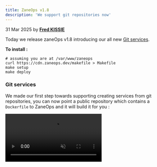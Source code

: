 ```yaml
---
title: ZaneOps v1.8
description: 'We support git repositories now'
---
```




<span className='text-gray-600 dark:text-gray-400'>31 Mar 2025</span> by [**Fred KISSIE**](https://github.com/Fredkiss3)


Today we release zaneOps v1.8 introducing our all new [Git services](/knowledge-base/git/public-repos). 

**To install :**

```shell
# assuming you are at /var/www/zaneops
curl https://cdn.zaneops.dev/makefile > Makefile
make setup
make deploy
```

### Git services

We made our first step towards supporting creating services from git repositories, you can now point a public repository 
which contains a `Dockerfile` to ZaneOps and it will build it for you :

<video muted src="https://assets.zaneops.dev/videos/git-services.mp4" alt="Git services" controls />  


### Bulk actions 

You can now select multiple services in one environment and apply bulk actions to them.
<video muted src="https://assets.zaneops.dev/videos/bulk-actions.mp4" alt="Bulk actions" controls />  

### other changes

Logs are now separated from deployments and runtime logs. with runtime logs being all the logs your services produce and deployment logs 
for build and logs produced by ZaneOps.

<img className="block dark:hidden" src="https://assets.zaneops.dev/images/deployment-logs-light.png" alt="deployment logs" />
<img className="!hidden dark:!block" src="https://assets.zaneops.dev/images/deployment-logs-dark.png" alt="deployment logs" />

<img className="block dark:hidden" src="https://assets.zaneops.dev/images/runtime-logs-light.png" alt="runtime logs" />
<img className="!hidden dark:!block" src="https://assets.zaneops.dev/images/runtime-logs-dark.png" alt="runtime logs" />
